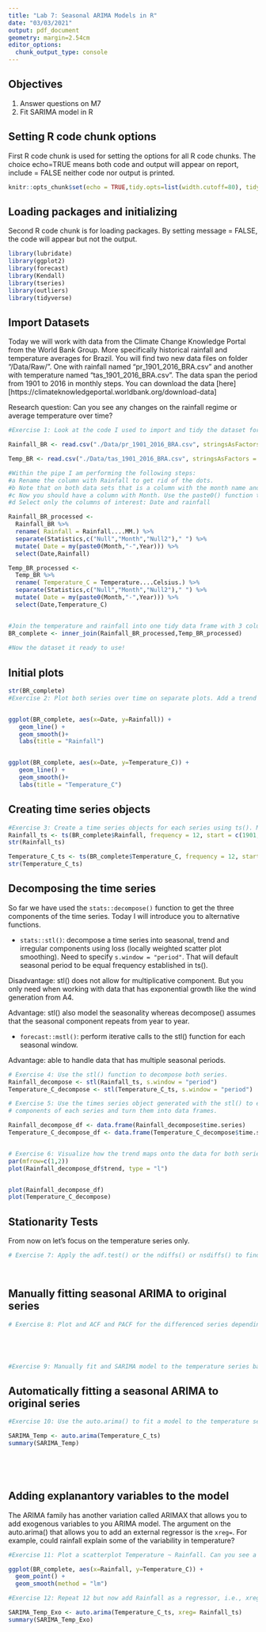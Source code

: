 ```yaml
---
title: "Lab 7: Seasonal ARIMA Models in R"
date: "03/03/2021"
output: pdf_document
geometry: margin=2.54cm
editor_options: 
  chunk_output_type: console
---
```


## Objectives
1. Answer questions on M7
2. Fit SARIMA model in R

## Setting R code chunk options

First R code chunk is used for setting the options for all R code chunks. The choice echo=TRUE means both code and output will appear on report, include = FALSE neither code nor output is printed.

```r
knitr::opts_chunk$set(echo = TRUE,tidy.opts=list(width.cutoff=80), tidy=FALSE) 
```

## Loading packages and initializing

Second R code chunk is for loading packages. By setting message = FALSE, the code will appear but not the output. 

```r
library(lubridate)
library(ggplot2)
library(forecast)  
library(Kendall)
library(tseries)
library(outliers)
library(tidyverse)
```

## Import Datasets

Today we will work with data from the Climate Change Knowledge Portal from the World Bank Group. More specifically historical rainfall and temperature averages for Brazil. You will find two new data files on folder "/Data/Raw/". One with rainfall named "pr_1901_2016_BRA.csv" and another with temperature named "tas_1901_2016_BRA.csv". The data span the period from 1901 to 2016 in monthly steps. You can download the data [here][https://climateknowledgeportal.worldbank.org/download-data]

Research question: Can you see any changes on the rainfall regime or average temperature over time?

```r
#Exercise 1: Look at the code I used to import and tidy the dataset for today. Make sure you understand the pipe structure. 

Rainfall_BR <- read.csv("./Data/pr_1901_2016_BRA.csv", stringsAsFactors = TRUE)

Temp_BR <- read.csv("./Data/tas_1901_2016_BRA.csv", stringsAsFactors = TRUE)

#Within the pipe I am performing the following steps:
#a Rename the column with Rainfall to get rid of the dots.
#b Note that on both data sets that is a column with the month name and average. Convert it to a Month column by separating the string, i.e., month in one column and the word "Average" on another. Hint: use the separate() function in the pipe.
#c Now you should have a column with Month. Use the paste0() function to paste month and year together and create a date object.
#d Select only the columns of interest: Date and rainfall

Rainfall_BR_processed <-
  Rainfall_BR %>% 
  rename( Rainfall = Rainfall....MM.) %>% 
  separate(Statistics,c("Null","Month","Null2")," ") %>% 
  mutate( Date = my(paste0(Month,"-",Year))) %>% 
  select(Date,Rainfall)

Temp_BR_processed <-
  Temp_BR %>% 
  rename( Temperature_C = Temperature....Celsius.) %>% 
  separate(Statistics,c("Null","Month","Null2")," ") %>% 
  mutate( Date = my(paste0(Month,"-",Year))) %>% 
  select(Date,Temperature_C)  


#Join the temperature and rainfall into one tidy data frame with 3 columns: Date, Rainfall and Temperature.
BR_complete <- inner_join(Rainfall_BR_processed,Temp_BR_processed)
  
#Now the dataset it ready to use!
```


## Initial plots

```r
str(BR_complete)
#Exercise 2: Plot both series over time on separate plots. Add a trend line using geom_smooth(). Can you say something about the trend just by visualizing the data?


ggplot(BR_complete, aes(x=Date, y=Rainfall)) +
   geom_line() +
   geom_smooth()+
   labs(title = "Rainfall")


ggplot(BR_complete, aes(x=Date, y=Temperature_C)) +
   geom_line() +
   geom_smooth()+
   labs(title = "Temperature_C")

```

## Creating time series objects

```r
#Exercise 3: Create a time series objects for each series using ts(). Make sure you specify the starting point and frequency.
Rainfall_ts <- ts(BR_complete$Rainfall, frequency = 12, start = c(1901, 1, 1), end = c(2016, 12, 1)) 
str(Rainfall_ts)

Temperature_C_ts <- ts(BR_complete$Temperature_C, frequency = 12, start = c(1901, 1, 1), end = c(2016, 12, 1)) 
str(Temperature_C_ts)

```


## Decomposing the time series

So far we have used the `stats::decompose()` function to get the three components of the time series. Today I will introduce you to alternative functions.

* `stats::stl()`: decompose a time series into seasonal, trend and irregular components using loss (locally weighted scatter plot smoothing). Need to specify `s.window = "period"`. That will default seasonal period to be equal frequency established in ts().

Disadvantage: stl() does not allow for multiplicative component. But you only need when working with data that has exponential growth like the wind generation from A4.

Advantage: stl() also model the seasonality whereas decompose() assumes that the seasonal component repeats from year to year.

* `forecast::mstl()`: perform iterative calls to the stl() function for each seasonal window.

Advantage: able to handle data that has multiple seasonal periods.

```r

# Exercise 4: Use the stl() function to decompose both series. 
Rainfall_decompose <- stl(Rainfall_ts, s.window = "period")
Temperature_C_decompose <- stl(Temperature_C_ts, s.window = "period")

# Exercise 5: Use the times series object generated with the stl() to extract the 
# components of each series and turn them into data frames.

Rainfall_decompose_df <- data.frame(Rainfall_decompose$time.series)
Temperature_C_decompose_df <- data.frame(Temperature_C_decompose$time.series)


# Exercise 6: Visualize how the trend maps onto the data for both series
par(mfrow=c(1,2))
plot(Rainfall_decompose_df$trend, type = "l")


plot(Rainfall_decompose_df)
plot(Temperature_C_decompose)


```


## Stationarity Tests

From now on let's focus on the temperature series only.

```r

# Exercise 7: Apply the adf.test() or the ndiffs() or nsdiffs() to find the number of differencing needed to achieve stationarity. What's the order of d and D?




```

## Manually fitting seasonal ARIMA to original series

```r

# Exercise 8: Plot and ACF and PACF for the differenced series depending on d and D. Try to specify p, q, P and Q based on the plots.





#Exercise 9: Manually fit and SARIMA model to the temperature series based on your answer to Exercise 9 and 10.

```

## Automatically fitting a seasonal ARIMA to original series

```r
#Exercise 10: Use the auto.arima() to fit a model to the temperature series. Compare the results with the model you specified in Exercise 11. Do they match? Which is a better fit based on AIC?

SARIMA_Temp <- auto.arima(Temperature_C_ts)
summary(SARIMA_Temp)



  
```

## Adding explanantory variables to the model

The ARIMA family has another variation called ARIMAX that allows you to add exogenous variables to you ARIMA model. The argument on the auto.arima() that allows you to add an external regressor is the `xreg=`. For example, could rainfall explain some of the variability in temperature? 

```r
#Exercise 11: Plot a scatterplot Temperature ~ Rainfall. Can you see a relationship? Can you tell if it's linear? Run a regression using the `lm()` to support your answer.

ggplot(BR_complete, aes(x=Rainfall, y=Temperature_C)) +
  geom_point() +
  geom_smooth(method = "lm")

#Exercise 12: Repeat 12 but now add Rainfall as a regressor, i.e., xreg=Rainfall.

SARIMA_Temp_Exo <- auto.arima(Temperature_C_ts, xreg= Rainfall_ts)
summary(SARIMA_Temp_Exo)

```

